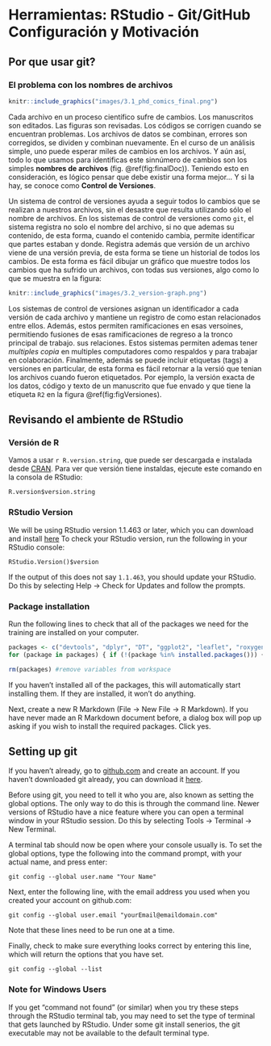 # Herramientas: RStudio - Git/GitHub Configuración y Motivación

## Por que usar git?

### El problema con los nombres de archivos

```r
knitr::include_graphics("images/3.1_phd_comics_final.png")
```

Cada archivo en un proceso científico sufre de cambios. Los manuscritos son editados.
Las figuras son revisadas. Los códigos se corrigen cuando se encuentran problemas. Los
archivos de datos se combinan, errores son corregidos, se dividen y combinan nuevamente.
En el curso de un análisis simple, uno puede esperar miles de cambios en los archivos. 
Y aún así, todo lo que usamos para identificas este sinnúmero de cambios son los 
simples **nombres de archivos** (fig. \@ref(fig:finalDoc)). Teniendo esto en consideración, es lógico pensar que 
debe existir una forma mejor... Y si la hay, se conoce como __Control de Versiones__.

Un sistema de control de versiones ayuda a seguir todos lo cambios que se realizan a
nuestros archivos, sin el desastre que resulta utilizando sólo el nombre de archivos.
En los sistemas de control de versiones como `git`, el sistema registra no solo el 
nombre del archivo, si no que ademas su contenido, de esta forma, cuando el contenido 
cambia, permite identificar que partes estaban y donde. Registra además que versión de 
un archivo viene de una versión previa, de esta forma se tiene un historial de todos
los cambios. De esta forma es fácil dibujar un gráfico que muestre todos los cambios
que ha sufrido un archivos, con todas sus versiones, algo como lo que se muestra en la 
figura:

```r
knitr::include_graphics("images/3.2_version-graph.png")
```

Los sistemas de control de versiones asignan un identificador a cada versión de cada 
archivo y mantiene un registro de como estan relacionados entre ellos. Además, estos
permiten ramificaciones en esas versoines, permitiendo fusiones de esas ramificaciones
de regreso a la tronco principal de trabajo. sus relaciones. Estos sistemas permiten
ademas tener *multiples copia* en multiples computadores como respaldos y para trabajar
en colaboración. Finalmente, además se puede incluir etiquetas (tags) a versiones 
en particular, de esta forma es fácil retornar a la versió que tenian los archivos 
cuando fueron etiquetados. Por ejemplo, la versión exacta de los datos, código y texto
de un manuscrito que fue envado y que tiene la etiqueta `R2` en la figura \@ref(fig:figVersiones).

## Revisando el ambiente de RStudio

### Versión de R

Vamos a usar `r R.version.string`, que puede ser descargada e instalada desde [CRAN](https://cran.rstudio.com). Para ver que versión tiene instaldas, ejecute este comando en la consola de RStudio:

```
R.version$version.string
```

### RStudio Version

We will be using RStudio version 1.1.463 or later, which you can download and install [here](https://www.rstudio.com/products/rstudio/download/) To check your RStudio version, run the following in your RStudio console:

```
RStudio.Version()$version
```

If the output of this does not say `1.1.463`, you should update your RStudio. Do this by selecting Help -> Check for Updates and follow the prompts.

### Package installation

Run the following lines to check that all of the packages we need for the training are installed on your computer.

```r

packages <- c("devtools", "dplyr", "DT", "ggplot2", "leaflet", "roxygen2", "tidyr")
for (package in packages) { if (!(package %in% installed.packages())) { install.packages(package) } }

rm(packages) #remove variables from workspace

```

If you haven't installed all of the packages, this will automatically start installing them. If they are installed, it won't do anything.

Next, create a new R Markdown (File -> New File -> R Markdown). If you have never made an R Markdown document before, a dialog box will pop up asking if you wish to install the required packages. Click yes.


## Setting up git

If you haven't already, go to [github.com](http://github.com) and create an account. If you haven't downloaded git already, you can download it [here](https://git-scm.com/downloads).

Before using git, you need to tell it who you are, also known as setting the global options. The only way to do this is through the command line. Newer versions of RStudio have a nice feature where you can open a terminal window in your RStudio session. Do this by selecting Tools -> Terminal -> New Terminal.

A terminal tab should now be open where your console usually is. To set the global options, type the following into the command prompt, with your actual name, and press enter:

```
git config --global user.name "Your Name"
```

Next, enter the following line, with the email address you used when you created your account on github.com:

```
git config --global user.email "yourEmail@emaildomain.com"
```

Note that these lines need to be run one at a time.

Finally, check to make sure everything looks correct by entering this line, which will return the options that you have set.

```
git config --global --list
```

### Note for Windows Users

If you get "command not found" (or similar) when you try these steps through the RStudio terminal tab, you may need to set the type of terminal that gets launched by RStudio. Under some git install senerios, the git executable may not be available to the default terminal type.
